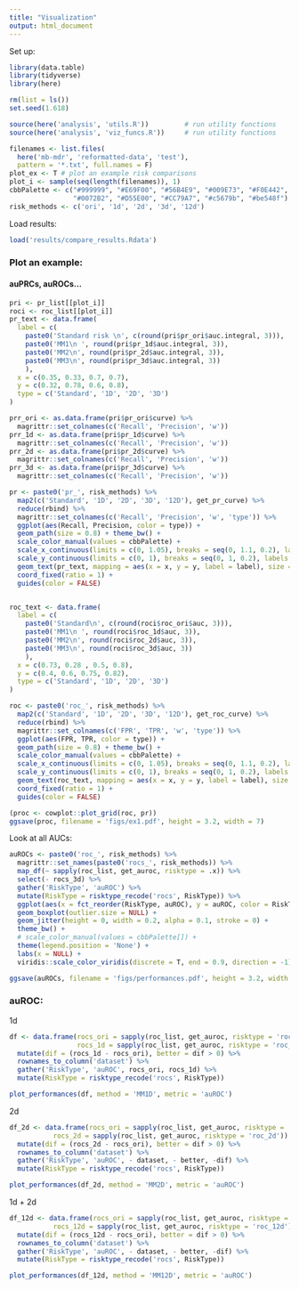 ```yaml
---
title: "Visualization"
output: html_document
---
```


Set up:

```r
library(data.table)
library(tidyverse)
library(here)
```

```r
rm(list = ls())
set.seed(1.618)

source(here('analysis', 'utils.R'))         # run utility functions
source(here('analysis', 'viz_funcs.R'))     # run utility functions

filenames <- list.files(
  here('mb-mdr', 'reformatted-data', 'test'), 
  pattern = '*.txt', full.names = F)
plot_ex <- T # plot an example risk comparisons
plot_i <- sample(seq(length(filenames)), 1)
cbbPalette <- c("#999999", "#E69F00", "#56B4E9", "#009E73", "#F0E442", 
                "#0072B2", "#D55E00", "#CC79A7", "#c5679b", "#be548f")
risk_methods <- c('ori', '1d', '2d', '3d', '12d')
```

Load results:

```r
load('results/compare_results.Rdata')
```



### Plot an example:

#### auPRCs, auROCs...

```r
pri <- pr_list[[plot_i]]
roci <- roc_list[[plot_i]]
pr_text <- data.frame(
  label = c(
    paste0('Standard risk \n', c(round(pri$pr_ori$auc.integral, 3))),
    paste0('MM1\n ', round(pri$pr_1d$auc.integral, 3)),
    paste0('MM2\n', round(pri$pr_2d$auc.integral, 3)),
    paste0('MM3\n', round(pri$pr_3d$auc.integral, 3))
    ),
  x = c(0.35, 0.33, 0.7, 0.7),
  y = c(0.32, 0.78, 0.6, 0.8),
  type = c('Standard', '1D', '2D', '3D')
)

prr_ori <- as.data.frame(pri$pr_ori$curve) %>%
  magrittr::set_colnames(c('Recall', 'Precision', 'w'))
prr_1d <- as.data.frame(pri$pr_1d$curve) %>%
  magrittr::set_colnames(c('Recall', 'Precision', 'w'))
prr_2d <- as.data.frame(pri$pr_2d$curve) %>%
  magrittr::set_colnames(c('Recall', 'Precision', 'w'))
prr_3d <- as.data.frame(pri$pr_3d$curve) %>%
  magrittr::set_colnames(c('Recall', 'Precision', 'w'))

pr <- paste0('pr_', risk_methods) %>%
  map2(c('Standard', '1D', '2D', '3D', '12D'), get_pr_curve) %>%
  reduce(rbind) %>% 
  magrittr::set_colnames(c('Recall', 'Precision', 'w', 'type')) %>%
  ggplot(aes(Recall, Precision, color = type)) +
  geom_path(size = 0.8) + theme_bw() + 
  scale_color_manual(values = cbbPalette) +
  scale_x_continuous(limits = c(0, 1.05), breaks = seq(0, 1.1, 0.2), labels = scales::percent) +
  scale_y_continuous(limits = c(0, 1), breaks = seq(0, 1, 0.2), labels = scales::percent) +
  geom_text(pr_text, mapping = aes(x = x, y = y, label = label), size = 3) +
  coord_fixed(ratio = 1) +
  guides(color = FALSE)


roc_text <- data.frame(
  label = c(
    paste0('Standard\n', c(round(roci$roc_ori$auc, 3))),
    paste0('MM1\n ', round(roci$roc_1d$auc, 3)),
    paste0('MM2\n', round(roci$roc_2d$auc, 3)),
    paste0('MM3\n', round(roci$roc_3d$auc, 3))
    ),
  x = c(0.73, 0.28 , 0.5, 0.8),
  y = c(0.4, 0.6, 0.75, 0.82),
  type = c('Standard', '1D', '2D', '3D')
)

roc <- paste0('roc_', risk_methods) %>%
  map2(c('Standard', '1D', '2D', '3D', '12D'), get_roc_curve) %>%
  reduce(rbind) %>% 
  magrittr::set_colnames(c('FPR', 'TPR', 'w', 'type')) %>%
  ggplot(aes(FPR, TPR, color = type)) +
  geom_path(size = 0.8) + theme_bw() + 
  scale_color_manual(values = cbbPalette) +
  scale_x_continuous(limits = c(0, 1.05), breaks = seq(0, 1.1, 0.2), labels = scales::percent) +
  scale_y_continuous(limits = c(0, 1), breaks = seq(0, 1, 0.2), labels = scales::percent) +
  geom_text(roc_text, mapping = aes(x = x, y = y, label = label), size = 3) +
  coord_fixed(ratio = 1) +
  guides(color = FALSE)

(proc <- cowplot::plot_grid(roc, pr))
ggsave(proc, filename = 'figs/ex1.pdf', height = 3.2, width = 7)

```


Look at all AUCs:

```r
auROCs <- paste0('roc_', risk_methods) %>%
  magrittr::set_names(paste0('rocs_', risk_methods)) %>%
  map_df(~ sapply(roc_list, get_auroc, risktype = .x)) %>%
  select(- rocs_3d) %>%
  gather('RiskType', 'auROC') %>%
  mutate(RiskType = risktype_recode('rocs', RiskType)) %>%
  ggplot(aes(x = fct_reorder(RiskType, auROC), y = auROC, color = RiskType)) +
  geom_boxplot(outlier.size = NULL) +
  geom_jitter(height = 0, width = 0.2, alpha = 0.1, stroke = 0) +
  theme_bw() +
  # scale_color_manual(values = cbbPalette[]) +
  theme(legend.position = 'None') +
  labs(x = NULL) +
  viridis::scale_color_viridis(discrete = T, end = 0.9, direction = -1)

ggsave(auROCs, filename = 'figs/performances.pdf', height = 3.2, width = 3.5)
```


### auROC:
1d
```r
df <- data.frame(rocs_ori = sapply(roc_list, get_auroc, risktype = 'roc_ori'),
                 rocs_1d = sapply(roc_list, get_auroc, risktype = 'roc_1d')) %>%
  mutate(dif = (rocs_1d - rocs_ori), better = dif > 0) %>%
  rownames_to_column('dataset') %>%
  gather('RiskType', 'auROC', rocs_ori, rocs_1d) %>%
  mutate(RiskType = risktype_recode('rocs', RiskType))

plot_performances(df, method = 'MM1D', metric = 'auROC')
```

2d
```r
df_2d <- data.frame(rocs_ori = sapply(roc_list, get_auroc, risktype = 'roc_ori'),
           rocs_2d = sapply(roc_list, get_auroc, risktype = 'roc_2d')) %>%
  mutate(dif = (rocs_2d - rocs_ori), better = dif > 0) %>%
  rownames_to_column('dataset') %>%
  gather('RiskType', 'auROC', - dataset, - better, -dif) %>%
  mutate(RiskType = risktype_recode('rocs', RiskType))

plot_performances(df_2d, method = 'MM2D', metric = 'auROC')

```


1d + 2d
```r
df_12d <- data.frame(rocs_ori = sapply(roc_list, get_auroc, risktype = 'roc_ori'),
           rocs_12d = sapply(roc_list, get_auroc, risktype = 'roc_12d')) %>%
  mutate(dif = (rocs_12d - rocs_ori), better = dif > 0) %>%
  rownames_to_column('dataset') %>%
  gather('RiskType', 'auROC', - dataset, - better, -dif) %>%
  mutate(RiskType = risktype_recode('rocs', RiskType))

plot_performances(df_12d, method = 'MM12D', metric = 'auROC')

```
